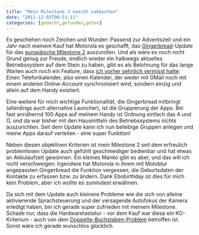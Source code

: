 ```yaml
---
title: "Mein Milestone 2 nascht Lebkuchen"
date: "2011-12-03T00:51:11"
categories: [gedacht,gefunden,getan]
---
```


Es geschehen noch Zeichen und Wunder: Passend zur Adventszeit und ein Jahr nach meinem Kauf hat Motorola es geschafft, das [Gingerbread](http://developer.android.com/sdk/android-2.3-highlights.html)-Update für das [europäische Milestone 2](https://supportforums.motorola.com/thread/50326) auszurollen. Und als wäre es noch nicht Grund genug zur Freude, endlich wieder ein halbwegs aktuelles Betriebssystem auf dem Stein zu haben, gibt es als Belohnung für das lange Warten auch noch ein Feature, dass [ich vorher sehnlich vermisst hatte](/blog/2011/01/05/android-das-kleinere-ubel/): Einen Telefonkalender, also einen Kalender, der weder mit GMail noch mit einem anderen Online-Account synchronisiert wird, sondern einzig und allein auf dem Handy existiert.

Eine weitere für mich wichtige Funktionalität, die Gingerbread mitbringt (allerdings auch alternative Launcher), ist die Gruppierung der Apps. Bei fast annähernd 100 Apps auf meinem Handy ist Ordnung einfach das A und O, und da war bisher mit den Hausmitteln des Betriebssystems nichts auszurichten. Seit dem Update kann ich nun beliebige Gruppen anlegen und meine Apps darauf verteilen - eine super Funktion!

Neben diesen objektiven Kriterien ist mein Milestone 2 seit dem erfreulich problemlosen Update auch gefühlt geschmeidiger bedienbar und hat etwas an Akkulaufzeit gewonnen. Ein kleines Manko gibt es aber, und das will ich nicht verschweigen: Irgendwie hat Motorola in ihrem mit Motoblur angepassten Gingerbread die Funktion vergessen, die Geburtsdaten der Kontakte zu erfassen bzw. zu ändern. Dank Ebobirthday ist dies für mich kein Problem, aber ich wollte es zumindest erwähnen.

Da sich mit dem Update auch kleinere Probleme wie die sich von alleine aktivierende Sprachsteuerung und der versagende Autofokus der Kamera erledigt haben, bin ich gerade super zufrieden mit meinem Milestone. Schade nur, dass die Hardwaretastatur - vor dem Kauf war diese ein KO-Kriterium - auch von dem [Doppelte-Buchstaben-Problem](http://www.teltarif.de/motorola-milestone-2-tastatur-serienfehler/news/43426.html) betroffen ist. Sonst wäre ich gerade wunschlos glücklich.
